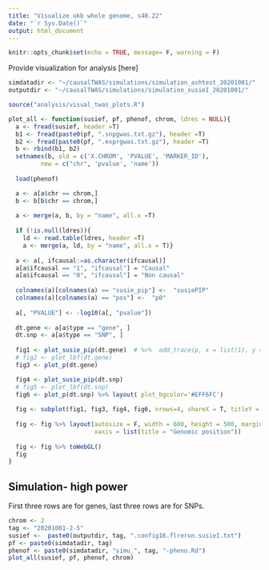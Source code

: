 ```yaml
---
title: "Visualize ukb whole genome, s40.22"
date: "`r Sys.Date()`"
output: html_document
---
```


```r
knitr::opts_chunk$set(echo = TRUE, message= F, warning = F)
```
Provide visualization for analysis [here]

```r
simdatadir <- "~/causalTWAS/simulations/simulation_ashtest_20201001/"
outputdir <- "~/causalTWAS/simulations/simulation_susieI_20201001/"

source("analysis/visual_twas_plots.R")
```

```r

plot_all <- function(susief, pf, phenof, chrom, ldres = NULL){
  a <- fread(susief, header =T)
  b1 <- fread(paste0(pf, ".snpgwas.txt.gz"), header =T)
  b2 <- fread(paste0(pf, ".exprgwas.txt.gz"), header =T)
  b <- rbind(b1, b2)
  setnames(b, old = c('X.CHROM', 'PVALUE', 'MARKER_ID'),
         new = c("chr", 'pvalue', 'name'))
  
  load(phenof)

  a <- a[a$chr == chrom,]
  b <- b[b$chr == chrom,]
  
  a <- merge(a, b, by = "name", all.x =T)
  
  if (!is.null(ldres)){
    ld <- read.table(ldres, header =T)
    a <- merge(a, ld, by = "name", all.x = T)}
  
  a <- a[, ifcausal:=as.character(ifcausal)]
  a[a$ifcausal == "1", "ifcausal"] = "Causal"
  a[a$ifcausal == "0", "ifcausal"] = "Non causal"
  
  colnames(a)[colnames(a) == "susie_pip"] <-  "susiePIP"
  colnames(a)[colnames(a) == "pos"] <-  "p0"
  
  a[, "PVALUE"] <- -log10(a[, "pvalue"])
  
  dt.gene <- a[a$type == "gene", ]
  dt.snp <- a[a$type == "SNP", ]
  
  fig1 <- plot_susie_pip(dt.gene)  # %>%  add_trace(p, x = list(1), y = list(1), name = " ", showlegend = F)
  # fig2 <- plot_lbf(dt.gene)
  fig3 <- plot_p(dt.gene) 

  fig4 <- plot_susie_pip(dt.snp)
  # fig5 <- plot_lbf(dt.snp) 
  fig6 <- plot_p(dt.snp) %>% layout( plot_bgcolor='#EFF6FC')
  
  fig <- subplot(fig1, fig3, fig4, fig6, nrows=4, shareX = T, titleY = T)
  
  fig <- fig %>% layout(autosize = F, width = 600, height = 500, margin = 0.02,
                        xaxis = list(title = "Genomic position"))
  
  fig <- fig %>% toWebGL()
  fig
}
```

## Simulation- high power

First three rows are for genes, last three rows are for SNPs.

```r
chrom <- 2
tag <- "20201001-2-5"
susief <-  paste0(outputdir, tag, ".config16.flrerun.susieI.txt")
pf <- paste0(simdatadir, tag)
phenof <- paste0(simdatadir, "simu_", tag, "-pheno.Rd")
plot_all(susief, pf, phenof, chrom)
```

